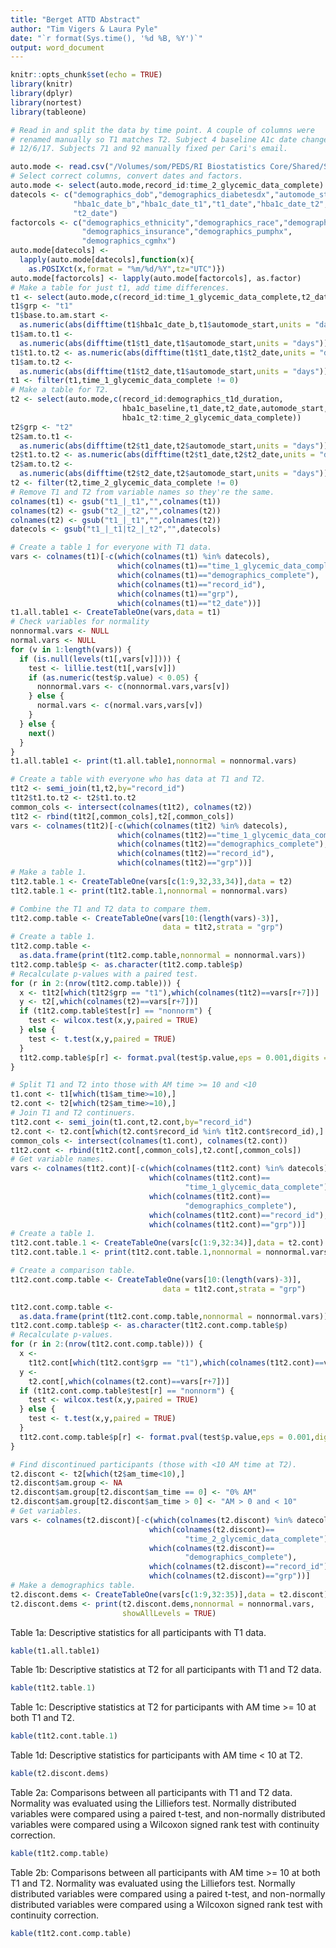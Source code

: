 ```yaml
---
title: "Berget ATTD Abstract"
author: "Tim Vigers & Laura Pyle"
date: "`r format(Sys.time(), '%d %B, %Y')`"
output: word_document
---
```


```r
knitr::opts_chunk$set(echo = TRUE)
library(knitr)
library(dplyr)
library(nortest)
library(tableone)
```

```r
# Read in and split the data by time point. A couple of columns were 
# renamed manually so T1 matches T2. Subject 4 baseline A1c date changed to 
# 12/6/17. Subjects 71 and 92 manually fixed per Cari's email. 

auto.mode <- read.csv("/Volumes/som/PEDS/RI Biostatistics Core/Shared/Shared Projects/Laura/BDC/Projects/Cari Berget/ATTD Abstract/Data_Cleaned/670GChild.csv", na.strings = c(NA,""))
# Select correct columns, convert dates and factors.
auto.mode <- select(auto.mode,record_id:time_2_glycemic_data_complete)
datecols <- c("demographics_dob","demographics_diabetesdx","automode_start",
              "hba1c_date_b","hba1c_date_t1","t1_date","hba1c_date_t2",
              "t2_date")
factorcols <- c("demographics_ethnicity","demographics_race","demographics_sex",
                "demographics_insurance","demographics_pumphx",
                "demographics_cgmhx")
auto.mode[datecols] <- 
  lapply(auto.mode[datecols],function(x){
    as.POSIXct(x,format = "%m/%d/%Y",tz="UTC")})
auto.mode[factorcols] <- lapply(auto.mode[factorcols], as.factor)
# Make a table for just t1, add time differences.
t1 <- select(auto.mode,c(record_id:time_1_glycemic_data_complete,t2_date))
t1$grp <- "t1"
t1$base.to.am.start <- 
  as.numeric(abs(difftime(t1$hba1c_date_b,t1$automode_start,units = "days")))
t1$am.to.t1 <- 
  as.numeric(abs(difftime(t1$t1_date,t1$automode_start,units = "days")))
t1$t1.to.t2 <- as.numeric(abs(difftime(t1$t1_date,t1$t2_date,units = "days")))
t1$am.to.t2 <- 
  as.numeric(abs(difftime(t1$t2_date,t1$automode_start,units = "days")))
t1 <- filter(t1,time_1_glycemic_data_complete != 0)
# Make a table for T2.
t2 <- select(auto.mode,c(record_id:demographics_t1d_duration,
                         hba1c_baseline,t1_date,t2_date,automode_start,
                         hba1c_t2:time_2_glycemic_data_complete))
t2$grp <- "t2"
t2$am.to.t1 <- 
  as.numeric(abs(difftime(t2$t1_date,t2$automode_start,units = "days")))
t2$t1.to.t2 <- as.numeric(abs(difftime(t2$t1_date,t2$t2_date,units = "days")))
t2$am.to.t2 <- 
  as.numeric(abs(difftime(t2$t2_date,t2$automode_start,units = "days")))
t2 <- filter(t2,time_2_glycemic_data_complete != 0)
# Remove T1 and T2 from variable names so they're the same.
colnames(t1) <- gsub("t1_|_t1","",colnames(t1))
colnames(t2) <- gsub("t2_|_t2","",colnames(t2))
colnames(t2) <- gsub("t1_|_t1","",colnames(t2))
datecols <- gsub("t1_|_t1|t2_|_t2","",datecols)
```

```r
# Create a table 1 for everyone with T1 data.
vars <- colnames(t1)[-c(which(colnames(t1) %in% datecols),
                        which(colnames(t1)=="time_1_glycemic_data_complete"),
                        which(colnames(t1)=="demographics_complete"),
                        which(colnames(t1)=="record_id"),
                        which(colnames(t1)=="grp"),
                        which(colnames(t1)=="t2_date"))]
t1.all.table1 <- CreateTableOne(vars,data = t1)
# Check variables for normality
nonnormal.vars <- NULL
normal.vars <- NULL
for (v in 1:length(vars)) {
  if (is.null(levels(t1[,vars[v]]))) {
    test <- lillie.test(t1[,vars[v]])
    if (as.numeric(test$p.value) < 0.05) {
      nonnormal.vars <- c(nonnormal.vars,vars[v])
    } else {
      normal.vars <- c(normal.vars,vars[v])
    }
  } else {
    next()
  }
}
t1.all.table1 <- print(t1.all.table1,nonnormal = nonnormal.vars)
```

```r
# Create a table with everyone who has data at T1 and T2.
t1t2 <- semi_join(t1,t2,by="record_id")
t1t2$t1.to.t2 <- t2$t1.to.t2
common_cols <- intersect(colnames(t1t2), colnames(t2))
t1t2 <- rbind(t1t2[,common_cols],t2[,common_cols])
vars <- colnames(t1t2)[-c(which(colnames(t1t2) %in% datecols),
                        which(colnames(t1t2)=="time_1_glycemic_data_complete"),
                        which(colnames(t1t2)=="demographics_complete"),
                        which(colnames(t1t2)=="record_id"),
                        which(colnames(t1t2)=="grp"))]
# Make a table 1.
t1t2.table.1 <- CreateTableOne(vars[c(1:9,32,33,34)],data = t2)
t1t2.table.1 <- print(t1t2.table.1,nonnormal = nonnormal.vars)
```

```r
# Combine the T1 and T2 data to compare them.
t1t2.comp.table <- CreateTableOne(vars[10:(length(vars)-3)],
                                  data = t1t2,strata = "grp")
# Create a table 1.
t1t2.comp.table <- 
  as.data.frame(print(t1t2.comp.table,nonnormal = nonnormal.vars))
t1t2.comp.table$p <- as.character(t1t2.comp.table$p)
# Recalculate p-values with a paired test.
for (r in 2:(nrow(t1t2.comp.table))) {
  x <- t1t2[which(t1t2$grp == "t1"),which(colnames(t1t2)==vars[r+7])]
  y <- t2[,which(colnames(t2)==vars[r+7])]
  if (t1t2.comp.table$test[r] == "nonnorm") {
    test <- wilcox.test(x,y,paired = TRUE)
  } else {
    test <- t.test(x,y,paired = TRUE)
  }
  t1t2.comp.table$p[r] <- format.pval(test$p.value,eps = 0.001,digits = 3)
}
```

```r
# Split T1 and T2 into those with AM time >= 10 and <10
t1.cont <- t1[which(t1$am_time>=10),]
t2.cont <- t2[which(t2$am_time>=10),]
# Join T1 and T2 continuers. 
t1t2.cont <- semi_join(t1.cont,t2.cont,by="record_id")
t2.cont <- t2.cont[which(t2.cont$record_id %in% t1t2.cont$record_id),]
common_cols <- intersect(colnames(t1.cont), colnames(t2.cont))
t1t2.cont <- rbind(t1t2.cont[,common_cols],t2.cont[,common_cols])
# Get variable names.
vars <- colnames(t1t2.cont)[-c(which(colnames(t1t2.cont) %in% datecols),
                               which(colnames(t1t2.cont)==
                                       "time_1_glycemic_data_complete"),
                               which(colnames(t1t2.cont)==
                                       "demographics_complete"),
                               which(colnames(t1t2.cont)=="record_id"),
                               which(colnames(t1t2.cont)=="grp"))]
# Create a table 1.
t1t2.cont.table.1 <- CreateTableOne(vars[c(1:9,32:34)],data = t2.cont)
t1t2.cont.table.1 <- print(t1t2.cont.table.1,nonnormal = nonnormal.vars)
```

```r
# Create a comparison table.
t1t2.cont.comp.table <- CreateTableOne(vars[10:(length(vars)-3)],
                                  data = t1t2.cont,strata = "grp")

t1t2.cont.comp.table <- 
  as.data.frame(print(t1t2.cont.comp.table,nonnormal = nonnormal.vars))
t1t2.cont.comp.table$p <- as.character(t1t2.cont.comp.table$p)
# Recalculate p-values.
for (r in 2:(nrow(t1t2.cont.comp.table))) {
  x <- 
    t1t2.cont[which(t1t2.cont$grp == "t1"),which(colnames(t1t2.cont)==vars[r+7])]
  y <- 
    t2.cont[,which(colnames(t2.cont)==vars[r+7])]
  if (t1t2.cont.comp.table$test[r] == "nonnorm") {
    test <- wilcox.test(x,y,paired = TRUE)
  } else {
    test <- t.test(x,y,paired = TRUE)
  }
  t1t2.cont.comp.table$p[r] <- format.pval(test$p.value,eps = 0.001,digits = 3)
}
```

```r
# Find discontinued participants (those with <10 AM time at T2).
t2.discont <- t2[which(t2$am_time<10),]
t2.discont$am.group <- NA
t2.discont$am.group[t2.discont$am_time == 0] <- "0% AM"
t2.discont$am.group[t2.discont$am_time > 0] <- "AM > 0 and < 10"
# Get variables.
vars <- colnames(t2.discont)[-c(which(colnames(t2.discont) %in% datecols),
                               which(colnames(t2.discont)==
                                       "time_2_glycemic_data_complete"),
                               which(colnames(t2.discont)==
                                       "demographics_complete"),
                               which(colnames(t2.discont)=="record_id"),
                               which(colnames(t2.discont)=="grp"))]
# Make a demographics table.
t2.discont.dems <- CreateTableOne(vars[c(1:9,32:35)],data = t2.discont)
t2.discont.dems <- print(t2.discont.dems,nonnormal = nonnormal.vars,
                         showAllLevels = TRUE)
```

Table 1a: Descriptive statistics for all participants with T1 data.
```r
kable(t1.all.table1)
```

Table 1b: Descriptive statistics at T2 for all participants with T1 and T2 data.
```r
kable(t1t2.table.1)
```

Table 1c: Descriptive statistics at T2 for participants with AM time >= 10 at both T1 and T2.
```r
kable(t1t2.cont.table.1)
```

Table 1d: Descriptive statistics for participants with AM time < 10 at T2.
```r
kable(t2.discont.dems)
```

Table 2a: Comparisons between all participants with T1 and T2 data. 
Normality was evaluated using the Lilliefors test. Normally distributed variables were compared using a paired t-test, and non-normally distributed variables were compared using a Wilcoxon signed rank test with continuity correction.
```r
kable(t1t2.comp.table)
```

Table 2b: Comparisons between all participants with AM time >= 10 at both T1 and T2.
Normality was evaluated using the Lilliefors test. Normally distributed variables were compared using a paired t-test, and non-normally distributed variables were compared using a Wilcoxon signed rank test with continuity correction.
```r
kable(t1t2.cont.comp.table)
```